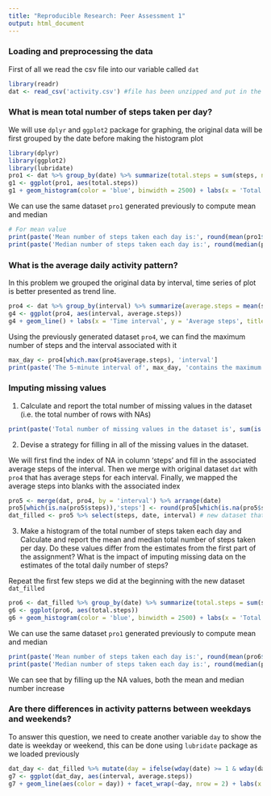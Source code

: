 ---
title: "Reproducible Research: Peer Assessment 1"
output: html_document
---

### Loading and preprocessing the data

First of all we read the csv file into our variable called `dat`
```{r, warning=FALSE, message=FALSE}
library(readr)
dat <- read_csv('activity.csv') #file has been unzipped and put in the working directory
```

### What is mean total number of steps taken per day?

We will use `dplyr` and `ggplot2` package for graphing, the original data will be first grouped by the date before making the histogram plot
```{r, warning=FALSE, message=FALSE}
library(dplyr)
library(ggplot2)
library(lubridate)
pro1 <- dat %>% group_by(date) %>% summarize(total.steps = sum(steps, na.rm = T))
g1 <- ggplot(pro1, aes(total.steps))
g1 + geom_histogram(color = 'blue', binwidth = 2500) + labs(x = 'Total steps', y = 'Number of days', title = 'Total number of steps taken each day') + theme(plot.title = element_text(hjust = 0.5))

```

We can use the same dataset `pro1` generated previously to compute mean and median
```{r, warning=FALSE, message=FALSE}
# For mean value
print(paste('Mean number of steps taken each day is:', round(mean(pro1$total.steps, na.rm = T)), sep = ' '))
print(paste('Median number of steps taken each day is:', round(median(pro1$total.steps, na.rm = T)), sep = ' '))
```

### What is the average daily activity pattern?

In this problem we grouped the original data by interval, time series of plot is better presented as trend line.
```{r,warning=FALSE, message=FALSE}
pro4 <- dat %>% group_by(interval) %>% summarize(average.steps = mean(steps, na.rm = T))
g4 <- ggplot(pro4, aes(interval, average.steps))
g4 + geom_line() + labs(x = 'Time interval', y = 'Average steps', title = 'Time series plot of the average number of steps taken') + theme(plot.title = element_text(hjust = 0.5))
```

Using the previously generated dataset `pro4`, we can find the maximum number of steps and the interval associated with it
```{r}
max_day <- pro4[which.max(pro4$average.steps), 'interval']
print(paste('The 5-minute interval of', max_day, 'contains the maximum number of steps', sep = ' '))
```

### Imputing missing values
1. Calculate and report the total number of missing values in the dataset (i.e. the total number of rows with NAs)

```{r}
print(paste('Total number of missing values in the dataset is', sum(is.na(dat$steps))))
```
2. Devise a strategy for filling in all of the missing values in the dataset.

We will first find the index of NA in column 'steps' and fill in the associated average steps of the interval. Then we merge with original dataset `dat` with `pro4` that has average steps for each interval. Finally, we mapped the average steps into blanks with the associated index
```{r}
pro5 <- merge(dat, pro4, by = 'interval') %>% arrange(date)
pro5[which(is.na(pro5$steps)),'steps'] <- round(pro5[which(is.na(pro5$steps)), 'average.steps'])
dat_filled <- pro5 %>% select(steps, date, interval) # new dataset that has NA filled 
```
3. Make a histogram of the total number of steps taken each day and Calculate and report the mean and median total number of steps taken per day. Do these values differ from the estimates from the first part of the assignment? What is the impact of imputing missing data on the estimates of the total daily number of steps?

Repeat the first few steps we did at the beginning with the new dataset `dat_filled`
```{r}
pro6 <- dat_filled %>% group_by(date) %>% summarize(total.steps = sum(steps, na.rm = T))
g6 <- ggplot(pro6, aes(total.steps))
g6 + geom_histogram(color = 'blue', binwidth = 2500) + labs(x = 'Total steps', y = 'Number of days', title = 'Total number of steps taken each day(with filled data') + theme(plot.title = element_text(hjust = 0.5))
```

We can use the same dataset `pro1` generated previously to compute mean and median
```{r}
print(paste('Mean number of steps taken each day is:', round(mean(pro6$total.steps, na.rm = T)), sep = ' '))
print(paste('Median number of steps taken each day is:', round(median(pro6$total.steps, na.rm = T)), sep = ' '))
```
We can see that by filling up the NA values, both the mean and median number increase

### Are there differences in activity patterns between weekdays and weekends?

To answer this question, we need to create another variable `day` to show the date is weekday or weekend, this can be done using `lubridate` package as we loaded previously

```{r}
dat_day <- dat_filled %>% mutate(day = ifelse(wday(date) >= 1 & wday(date) <= 5, 'Weekday', 'Weekend' )) %>% group_by(interval, day) %>% summarize(average.steps = mean(steps))
g7 <- ggplot(dat_day, aes(interval, average.steps))
g7 + geom_line(aes(color = day)) + facet_wrap(~day, nrow = 2) + labs(x = 'Time interval', y = 'Average steps', title = 'Weekday vs Weekend activity') + theme(plot.title = element_text(hjust = 0.5))
```


